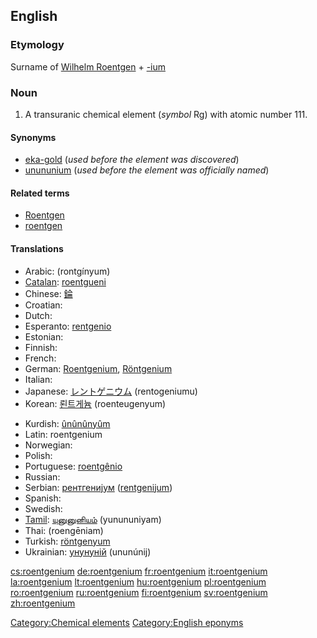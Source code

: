 {{also|Roentgenium}}
==English==
{{elements|Rg|darmstadtium|Ds|ununbium|Uub}}

===Etymology===
Surname of [[w:Wilhelm Roentgen|Wilhelm Roentgen]] + [[-ium]]

===Noun===
{{en-noun|-}}
{{wikipedia}}

# A transuranic chemical element (''symbol'' Rg) with atomic number 111.

====Synonyms====
* [[eka-gold]] (''used before the element was discovered'')
* [[unununium]] (''used before the element was officially named'')

====Related terms====
* [[w:Wilhelm Roentgen|Roentgen]]
* [[roentgen]]

====Translations====
{{trans-top|chemical element}}
* Arabic: {{Arab|[[رونتجينيوم]]}} (rontgínyum) {{m}}
* [[Catalan]]: [[roentgueni]]
* Chinese: [[錀]]
* Croatian: {{t-|hr|rendgenij|m}}
* Dutch: {{t-|nl|roentgenium|n}}
* Esperanto: [[rentgenio]]
* Estonian: {{t-|et|röntgeenium}}
* Finnish: {{t+|fi|röntgenium}}
* French: {{t+|fr|roentgenium|m}}
* German: [[Roentgenium]], [[Röntgenium]] {{n}}
* Italian: {{t-|it|roentgenio|m}}
* Japanese: [[レントゲニウム]] (rentogeniumu)
* Korean: [[뢴트게늄]] (roenteugenyum)
{{trans-mid}}
* Kurdish: [[ûnûnûnyûm]]
* Latin: roentgenium {{n}}<!--Neo-Latin-->
* Norwegian: {{t-|no|roentgenium}}
* Polish: {{t-|pl|roentgen|m}}
* Portuguese: [[roentgênio]] {{m}}
* Russian: {{t+|ru|рентгений|m|tr=rentgénij|sc=Cyrl}}
* Serbian: [[рентгенијум]] ([[rentgenijum]]) {{m}}
* Spanish: {{t+|es|roentgenio|m}}
* Swedish: {{t+|sv|röntgenium}}
* [[Tamil]]: [[யுனுனுனியம்]] (yunununiyam)
* Thai: {{Thai|[[เรินต์เกเนียม]]}} (roengēniam)
* Turkish: [[röntgenyum]]
* Ukrainian: [[унунуній]] (ununúnij) {{m}}
{{trans-bottom}}

[[Category:Chemical elements]]
[[Category:English eponyms]]

[[cs:roentgenium]]
[[de:roentgenium]]
[[fr:roentgenium]]
[[it:roentgenium]]
[[la:roentgenium]]
[[lt:roentgenium]]
[[hu:roentgenium]]
[[pl:roentgenium]]
[[ro:roentgenium]]
[[ru:roentgenium]]
[[fi:roentgenium]]
[[sv:roentgenium]]
[[zh:roentgenium]]